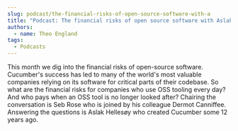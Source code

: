 ```yaml
---
slug: podcast/the-financial-risks-of-open-source-software-with-a
title: "Podcast: The financial risks of open source software with Aslak Hellesøy"
authors:
  - name: Theo England
tags:
  - Podcasts
---
```


This month we dig into the financial risks of open-source software. Cucumber's success has led to many of the world's most valuable companies relying on its software for critical parts of their codebase. So what are the financial risks for companies who use OSS tooling every day? And who pays when an OSS tool is no longer looked after? Chairing the conversation is Seb Rose who is joined by his colleague Dermot Canniffee. Answering the questions is Aslak Hellesøy who created Cucumber some 12 years ago.

<SoundCloudEpisode track="779012134" />

<!-- truncate -->